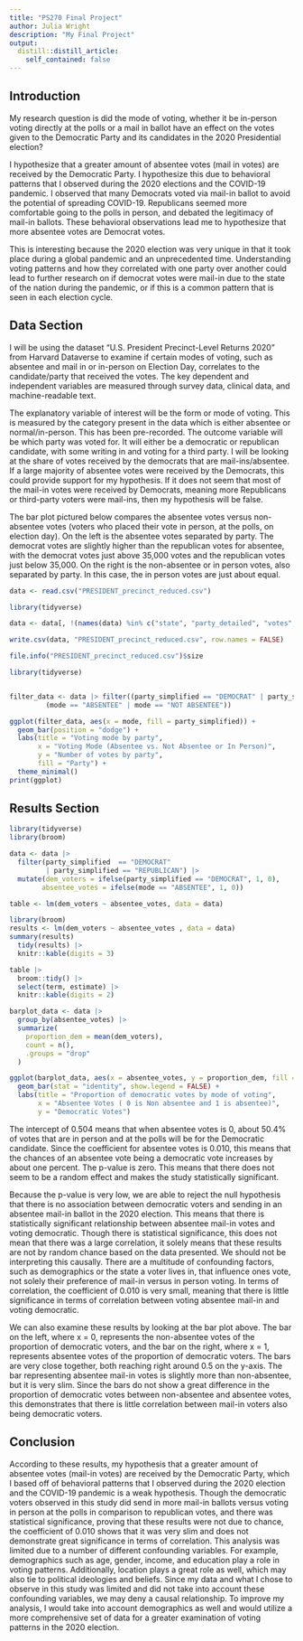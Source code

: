 ```yaml
---
title: "PS270 Final Project"
author: Julia Wright
description: "My Final Project"
output:
  distill::distill_article:
    self_contained: false
---
```


## Introduction

My research question is did the mode of voting, whether it be in-person voting directly at the polls or a mail in ballot have an effect on the votes given to the Democratic Party and its candidates in the 2020 Presidential election? 

I hypothesize that a greater amount of absentee votes (mail in votes) are received by the Democratic Party. I hypothesize this due to behavioral patterns that I observed during the 2020 elections and the COVID-19 pandemic. I observed that many Democrats voted via mail-in ballot to avoid the potential of spreading COVID-19. Republicans seemed more comfortable going to the polls in person, and debated the legitimacy of mail-in ballots. These behavioral observations lead me to hypothesize that more absentee votes are Democrat votes. 

This is interesting because the 2020 election was very unique in that it took place during a global pandemic and an unprecedented time. Understanding voting patterns and how they correlated with one party over another could lead to further research on if democrat votes were mail-in due to the state of the nation during the pandemic, or if this is a common pattern that is seen in each election cycle. 

## Data Section

I will be using the dataset “U.S. President Precinct-Level Returns 2020” from Harvard Dataverse to examine if certain modes of voting, such as absentee and mail in or in-person on Election Day, correlates to the candidate/party that received the votes. The key dependent and independent variables are measured through survey data, clinical data, and machine-readable text. 

The explanatory variable of interest will be the form or mode of voting. This is measured by the category present in the data which is either absentee or normal/in-person. This has been pre-recorded. The outcome variable will be which party was voted for. It will either be a democratic or republican candidate, with some writing in and voting for a third party. I will be looking at the share of votes received by the democrats that are mail-ins/absentee. If a large majority of absentee votes were received by the Democrats, this could provide support for my hypothesis. If it does not seem that most of the mail-in votes were received by Democrats, meaning more Republicans or third-party voters were mail-ins, then my hypothesis will be false. 

The bar plot pictured below compares the absentee votes versus non-absentee votes (voters who placed their vote in person, at the polls, on election day). On the left is the absentee votes separated by party. The democrat votes are slightly higher than the republican votes for absentee, with the democrat votes just above 35,000 votes and the republican votes just below 35,000. On the right is the non-absentee or in person votes, also separated by party. In this case, the in person votes are just about equal.

```r
data <- read.csv("PRESIDENT_precinct_reduced.csv")

library(tidyverse)

data <- data[, !(names(data) %in% c("state", "party_detailed", "votes", "year", "precinct", "office", "county_name", "county_fips", "jurisdiction_name", "jurisdiction_fips", "candidate", "district", "dataverse", "stage", "special", "writein", "state_po", "state_fips", "state_cen", "state_ic", "date", "readme_check", "magnitude"))]

write.csv(data, "PRESIDENT_precinct_reduced.csv", row.names = FALSE)

file.info("PRESIDENT_precinct_reduced.csv")$size 

```

```r
library(tidyverse)


filter_data <- data |> filter((party_simplified == "DEMOCRAT" | party_simplified == "REPUBLICAN") &
         (mode == "ABSENTEE" | mode == "NOT ABSENTEE"))

ggplot(filter_data, aes(x = mode, fill = party_simplified)) +
  geom_bar(position = "dodge") +
  labs(title = "Voting mode by party",
       x = "Voting Mode (Absentee vs. Not Absentee or In Person)",
       y = "Number of votes by party",
       fill = "Party") +
  theme_minimal()
print(ggplot)
```

## Results Section

```r
library(tidyverse)
library(broom)

data <- data |>
  filter(party_simplified  == "DEMOCRAT"
         | party_simplified == "REPUBLICAN") |>
  mutate(dem_voters = ifelse(party_simplified == "DEMOCRAT", 1, 0),
        absentee_votes = ifelse(mode == "ABSENTEE", 1, 0))

table <- lm(dem_voters ~ absentee_votes, data = data)

library(broom)
results <- lm(dem_voters ~ absentee_votes , data = data) 
summary(results)
  tidy(results) |>
  knitr::kable(digits = 3)

table |>
  broom::tidy() |>
  select(term, estimate) |>  
  knitr::kable(digits = 2)
```
```r
barplot_data <- data |>
  group_by(absentee_votes) |>
  summarize(
    proportion_dem = mean(dem_voters),
    count = n(),
    .groups = "drop"
  )

ggplot(barplot_data, aes(x = absentee_votes, y = proportion_dem, fill = absentee_votes)) +
  geom_bar(stat = "identity", show.legend = FALSE) +
  labs(title = "Proportion of democratic votes by mode of voting",
       x = "Absentee Votes ( 0 is Non absentee and 1 is absentee)", 
       y = "Democratic Votes")
```

The intercept of 0.504 means that when absentee votes is 0, about 50.4% of votes that are in person and at the polls will be for the Democratic candidate. Since the coefficient for absentee votes is 0.010, this means that the chances of an absentee vote being a democratic vote increases by about one percent. The p-value is zero. This means that there does not seem to be a random effect and makes the study statistically significant. 

Because the p-value is very low, we are able to reject the null hypothesis that there is no association between democratic voters and sending in an absentee mail-in ballot in the 2020 election. This means that there is statistically significant relationship between absentee mail-in votes and voting democratic. Though there is statistical significance, this does not mean that there was a large correlation, it solely means that these results are not by random chance based on the data presented. We should not be interpreting this causally. There are a multitude of confounding factors, such as demographics or the state a voter lives in, that influence ones vote, not solely their preference of mail-in versus in person voting. In terms of correlation, the coefficient of 0.010 is very small, meaning that there is little significance in terms of correlation between voting absentee mail-in and voting democratic. 

We can also examine these results by looking at the bar plot above. The bar on the left, where x = 0, represents the non-absentee votes of the proportion of democratic voters, and the bar on the right, where x = 1, represents absentee votes of the proportion of democratic voters. The bars are very close together, both reaching right around 0.5 on the y-axis. The bar representing absentee mail-in votes is slightly more than non-absentee, but it is very slim. Since the bars do not show a great difference in the proportion of democratic votes between non-absentee and absentee votes, this demonstrates that there is little correlation between mail-in voters also being democratic voters.

## Conclusion

According to these results, my hypothesis that a greater amount of absentee votes (mail-in votes) are received by the Democratic Party, which I based off of behavioral patterns that I observed during the 2020 election and the COVID-19 pandemic is a weak hypothesis. Though the democratic voters observed in this study did send in more mail-in ballots versus voting in person at the polls in comparison to republican votes, and there was statistical significance, proving that these results were not due to chance, the coefficient of 0.010 shows that it was very slim and does not demonstrate great significance in terms of correlation. This analysis was limited due to a number of different confounding variables. For example, demographics such as age, gender, income, and education play a role in voting patterns. Additionally, location plays a great role as well, which may also tie to political ideologies and beliefs. Since my data and what I chose to observe in this study was limited and did not take into account these confounding variables, we may deny a causal relationship. To improve my analysis, I would take into account demographics as well and would utilize a more comprehensive set of data for a greater examination of voting patterns in the 2020 election. 

